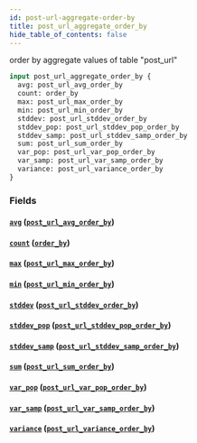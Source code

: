 ```yaml
---
id: post-url-aggregate-order-by
title: post_url_aggregate_order_by
hide_table_of_contents: false
---
```



order by aggregate values of table "post_url"

```graphql
input post_url_aggregate_order_by {
  avg: post_url_avg_order_by
  count: order_by
  max: post_url_max_order_by
  min: post_url_min_order_by
  stddev: post_url_stddev_order_by
  stddev_pop: post_url_stddev_pop_order_by
  stddev_samp: post_url_stddev_samp_order_by
  sum: post_url_sum_order_by
  var_pop: post_url_var_pop_order_by
  var_samp: post_url_var_samp_order_by
  variance: post_url_variance_order_by
}
```


### Fields

#### [`avg`](#) ([`post_url_avg_order_by`](../inputs/post-url-avg-order-by))




#### [`count`](#) ([`order_by`](../enums/order-by))




#### [`max`](#) ([`post_url_max_order_by`](../inputs/post-url-max-order-by))




#### [`min`](#) ([`post_url_min_order_by`](../inputs/post-url-min-order-by))




#### [`stddev`](#) ([`post_url_stddev_order_by`](../inputs/post-url-stddev-order-by))




#### [`stddev_pop`](#) ([`post_url_stddev_pop_order_by`](../inputs/post-url-stddev-pop-order-by))




#### [`stddev_samp`](#) ([`post_url_stddev_samp_order_by`](../inputs/post-url-stddev-samp-order-by))




#### [`sum`](#) ([`post_url_sum_order_by`](../inputs/post-url-sum-order-by))




#### [`var_pop`](#) ([`post_url_var_pop_order_by`](../inputs/post-url-var-pop-order-by))




#### [`var_samp`](#) ([`post_url_var_samp_order_by`](../inputs/post-url-var-samp-order-by))




#### [`variance`](#) ([`post_url_variance_order_by`](../inputs/post-url-variance-order-by))






